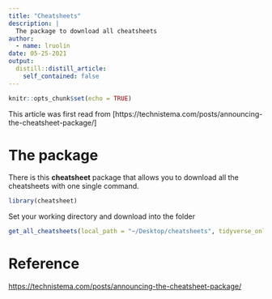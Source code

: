 ```yaml
---
title: "Cheatsheets"
description: |
  The package to download all cheatsheets
author:
  - name: lruolin
date: 05-25-2021
output:
  distill::distill_article:
    self_contained: false
---
```



```r
knitr::opts_chunk$set(echo = TRUE)
```

This article was first read from [https://technistema.com/posts/announcing-the-cheatsheet-package/]

# The package

There is this **cheatsheet** package that allows you to download all the cheatsheets with one single command.

```r
library(cheatsheet)
```

Set your working directory and download into the folder

```r

get_all_cheatsheets(local_path = "~/Desktop/cheatsheets", tidyverse_only = TRUE) # can also set to FALSE

```



# Reference
<https://technistema.com/posts/announcing-the-cheatsheet-package/>


